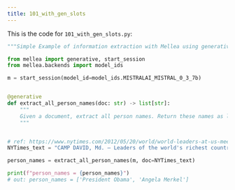 ```yaml
---
title: 101_with_gen_slots
---
```


This is the code for `101_with_gen_slots.py`:
<CodeGroup>

```python Python
"""Simple Example of information extraction with Mellea using generative slots."""

from mellea import generative, start_session
from mellea.backends import model_ids

m = start_session(model_id=model_ids.MISTRALAI_MISTRAL_0_3_7b)


@generative
def extract_all_person_names(doc: str) -> list[str]:
    """
    Given a document, extract all person names. Return these names as list of strings.
    """


# ref: https://www.nytimes.com/2012/05/20/world/world-leaders-at-us-meeting-urge-growth-not-austerity.html
NYTimes_text = "CAMP DAVID, Md. — Leaders of the world's richest countries banded together on Saturday to press Germany to back more pro-growth policies to halt the deepening debt crisis in Europe, as President Obama for the first time gained widespread support for his argument that Europe, and the United States by extension, cannot afford Chancellor Angela Merkel's one-size-fits-all approach emphasizing austerity."

person_names = extract_all_person_names(m, doc=NYTimes_text)

print(f"person_names = {person_names}")
# out: person_names = ['President Obama', 'Angela Merkel']

```
</CodeGroup>

